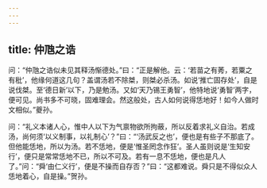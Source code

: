```yaml
---
---
---
```

title: 仲虺之诰
---







问：“仲虺之诰似未见其释汤惭德处。”曰：“正是解他。云：‘若苗之有莠，若粟之有秕’，他缘何道这几句？盖谓汤若不除桀，则桀必杀汤。如说‘推亡固存处’，自是说伐桀。至‘德日新’以下，乃是勉汤。又如‘天乃锡王勇智’，他特地说‘勇智’两字，便可见。尚书多不可晓，固难理会。然这般处，古人如何说得恁地好！如今人做时文相似。”夔孙。

问：“礼义本诸人心，惟中人以下为气禀物欲所拘蔽，所以反着求礼义自治。若成汤，尚何须‘以义制事，以礼制心’？”曰：“‘汤武反之也’，便也是有些子不那底了。但他能恁地，所以为汤。若不恁地，便是‘惟圣罔念作狂’。圣人虽则说是‘生知安行’，便只是常常恁地不已，所以不可及。若有一息不恁地，便也是凡人了。”问：“舜‘由仁义行’，便是不操而自存否？”曰：“这都难说。舜只是不得似众人恁地着心，自是操。”贺孙。